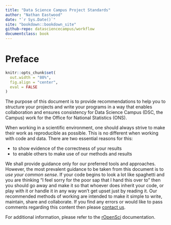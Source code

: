 ```yaml
--- 
title: "Data Science Campus Project Standards"
author: "Nathan Eastwood"
date: "`r Sys.Date()`"
site: "bookdown::bookdown_site"
github-repo: datasciencecampus/workflow
documentclass: book
---
```


# Preface {-}

```r
knitr::opts_chunk$set(
  out.width = "80%",
  fig.align = "center",
  eval = FALSE
)
```

The purpose of this document is to provide recommendations to help you to structure your projects and write your programs in a way that enables collaboration and ensures consistency for Data Science Campus (DSC, the Campus) work for the Office for National Statistics (ONS). 

When working in a scientific environment, one should always strive to make their work as reproducible as possible. This is no different when working with code and data. There are two essential reasons for this:

* to show evidence of the correctness of your results
* to enable others to make use of our methods and results

We shall provide guidance only for our preferred tools and approaches. However, the most prevalent guidance to be taken from this document is to *use your common sense*. If your code begins to look a lot like spaghetti and you are thinking "I feel sorry for the poor sap that I hand this over to" then you should go away and make it so that whoever does inherit your code, or play with it or handle it in any way won't get upset just by reading it. Our recommended methods of working are intended to make it simple to write, maintain, share and collaborate. If you find any errors or would like to pass comments regarding this content then please [contact us](mailto:nathan.eastwood@ons.gov.uk).

For additional information, please refer to the [rOpenSci](http://ropensci.github.io/reproducibility-guide/) documentation.
